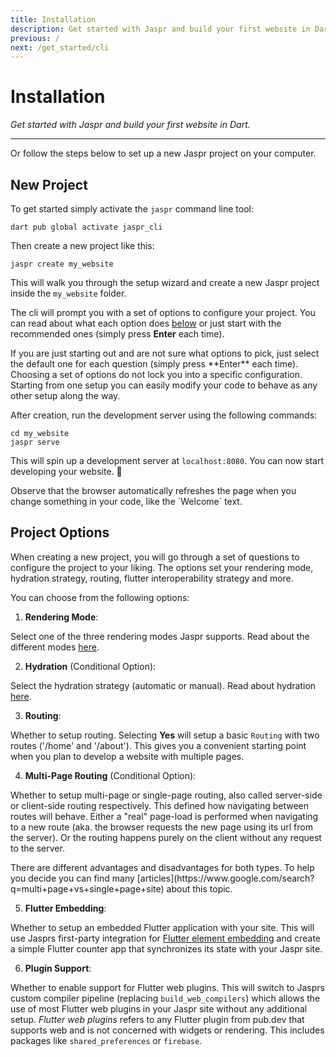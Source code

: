 ```yaml
---
title: Installation
description: Get started with Jaspr and build your first website in Dart.
previous: /
next: /get_started/cli
---
```


# Installation
*Get started with Jaspr and build your first website in Dart.*

---

Or follow the steps below to set up a new Jaspr project on your computer.

## New Project

To get started simply activate the `jaspr` command line tool:

```shell
dart pub global activate jaspr_cli
```

Then create a new project like this:

```
jaspr create my_website
```

This will walk you through the setup wizard and create a new Jaspr project inside the `my_website` folder.

The cli will prompt you with a set of options to configure your project. You can read about what each option
does [below](#project-options) or just start with the recommended ones (simply press **Enter** each time).

<Info>
    If you are just starting out and are not sure what options to pick, just select the default one for each question
    (simply press **Enter** each time).
</Info>

<Info>
    Choosing a set of options do not lock you into a specific configuration. Starting from one setup you can easily
    modify your code to behave as any other setup along the way.
</Info>

After creation, run the development server using the following commands:

```shell
cd my_website
jaspr serve
```

This will spin up a development server at `localhost:8080`.
You can now start developing your website. 🎉

<Success>
    Observe that the browser automatically refreshes the page when you change something in your
    code, like the `Welcome` text.
</Success>

## Project Options

When creating a new project, you will go through a set of questions to configure the project to your liking.
The options set your rendering mode, hydration strategy, routing, flutter interoperability strategy and more.

You can choose from the following options:

1. **Rendering Mode**:

Select one of the three rendering modes Jaspr supports. Read about the different modes [here](/core/modes#-rendering-modes).

2. **Hydration** (Conditional Option):

Select the hydration strategy (automatic or manual). Read about hydration [here](/core/modes#-hydration).

3. **Routing**:

Whether to setup routing. Selecting **Yes** will setup a basic `Routing` with two routes ('/home' and '/about'). This gives you a convenient
starting point when you plan to develop a website with multiple pages.

4. **Multi-Page Routing** (Conditional Option):

Whether to setup multi-page or single-page routing, also called server-side or client-side routing respectively. This defined how navigating
between routes will behave. Either a "real" page-load is performed when navigating to a new route (aka. the browser requests the new page using its url from the server).
Or the routing happens purely on the client without any request to the server.

<Info>
    There are different advantages and disadvantages for both types. To help you decide you can find many [articles](https://www.google.com/search?q=multi+page+vs+single+page+site) about this topic.
</Info>

5. **Flutter Embedding**:

Whether to setup an embedded Flutter application with your site. This will use Jasprs first-party integration for [Flutter element embedding](https://docs.flutter.dev/deployment/web#embedding-a-flutter-app-into-an-html-page) and create a simple Flutter counter app that synchronizes its state with your Jaspr site.

6. **Plugin Support**:

Whether to enable support for Flutter web plugins. This will switch to Jasprs custom compiler pipeline (replacing `build_web_compilers`) which allows the use of most Flutter web plugins in your Jaspr site without any additional setup.
*Flutter web plugins* refers to any Flutter plugin from pub.dev that supports web and is not concerned with widgets or rendering. This includes packages like `shared_preferences` or `firebase`.
